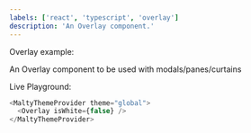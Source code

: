 ```yaml
---
labels: ['react', 'typescript', 'overlay']
description: 'An Overlay component.'
---
```



Overlay example:

An Overlay component to be used with modals/panes/curtains

Live Playground:

```js live
<MaltyThemeProvider theme="global">
  <Overlay isWhite={false} />
</MaltyThemeProvider>
```
